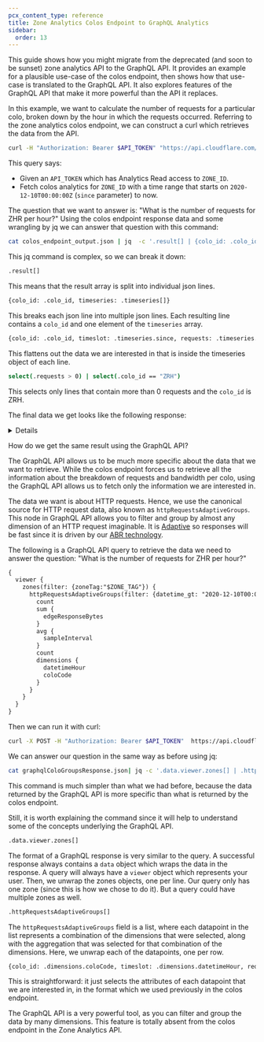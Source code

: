```yaml
---
pcx_content_type: reference
title: Zone Analytics Colos Endpoint to GraphQL Analytics
sidebar:
  order: 13
---
```



This guide shows how you might migrate from the deprecated (and soon to be sunset) zone analytics API to the GraphQL API. It provides an example for a plausible use-case of the colos endpoint, then shows how that use-case is translated to the GraphQL API. It also explores features of the GraphQL API that make it more powerful than the API it replaces.

In this example, we want to calculate the number of requests for a particular colo, broken down by the hour in which the requests occurred. Referring to the zone analytics colos endpoint, we can construct a curl which retrieves the data from the API.

```bash
curl -H "Authorization: Bearer $API_TOKEN" "https://api.cloudflare.com/client/v4/zones/$ZONE_ID/analytics/colos?since=2020-12-10T00:00:00Z"  > colos_endpoint_output.json
```

This query says:

- Given an `API_TOKEN` which has Analytics Read access to `ZONE_ID`.
- Fetch colos analytics for `ZONE_ID` with a time range that starts on
  `2020-12-10T00:00:00Z` (`since` parameter) to now.

The question that we want to answer is: "What is the number of requests for ZHR per hour?" Using the colos endpoint response data and some wrangling by jq we can answer that question with this command:

```bash
cat colos_endpoint_output.json | jq  -c '.result[] | {colo_id: .colo_id, timeseries: .timeseries[]} | {colo_id: .colo_id, timeslot: .timeseries.since, requests: .timeseries.requests.all, bandwidth: .timeseries.bandwidth.all} | select(.requests > 0) | select(.colo_id == "ZRH") '
```

This jq command is complex, so we can break it down:

```bash
.result[]
```

This means that the result array is split into individual json lines.

```bash
{colo_id: .colo_id, timeseries: .timeseries[]}
```

This breaks each json line into multiple json lines. Each resulting line contains a `colo_id` and one element of the `timeseries` array.

```bash
{colo_id: .colo_id, timeslot: .timeseries.since, requests: .timeseries.requests.all, bandwidth: .timeseries.bandwidth.all}
```

This flattens out the data we are interested in that is inside the timeseries
object of each line.

```bash
select(.requests > 0) | select(.colo_id == "ZRH")
```

This selects only lines that contain more than 0 requests and the `colo_id` is ZRH.

The final data we get looks like the following response:

<Details header="Response">

```json
{"colo_id":"ZRH","timeslot":"2020-12-10T00:00:00Z","requests":601,"bandwidth":683581}
{"colo_id":"ZRH","timeslot":"2020-12-10T01:00:00Z","requests":484,"bandwidth":550936}
{"colo_id":"ZRH","timeslot":"2020-12-10T02:00:00Z","requests":326,"bandwidth":370627}
{"colo_id":"ZRH","timeslot":"2020-12-10T03:00:00Z","requests":354,"bandwidth":402527}
{"colo_id":"ZRH","timeslot":"2020-12-10T04:00:00Z","requests":446,"bandwidth":507234}
{"colo_id":"ZRH","timeslot":"2020-12-10T05:00:00Z","requests":692,"bandwidth":787688}
{"colo_id":"ZRH","timeslot":"2020-12-10T06:00:00Z","requests":1474,"bandwidth":1676166}
{"colo_id":"ZRH","timeslot":"2020-12-10T07:00:00Z","requests":2839,"bandwidth":3226871}
{"colo_id":"ZRH","timeslot":"2020-12-10T08:00:00Z","requests":2953,"bandwidth":3358487}
{"colo_id":"ZRH","timeslot":"2020-12-10T09:00:00Z","requests":2550,"bandwidth":2901823}
{"colo_id":"ZRH","timeslot":"2020-12-10T10:00:00Z","requests":2203,"bandwidth":2504615}
...
```

</Details>

How do we get the same result using the GraphQL API?

The GraphQL API allows us to be much more specific about the data that we want to retrieve. While the colos endpoint forces us to retrieve all the information about the breakdown of requests and bandwidth per colo, using the GraphQL API allows us to fetch only the information we are interested in.

The data we want is about HTTP requests. Hence, we use the canonical source for HTTP request data, also known as `httpRequestsAdaptiveGroups`. This node in GraphQL API allows you to filter and group by almost any dimension of an HTTP request imaginable. It is [Adaptive](/analytics/network-analytics/understand/concepts/#adaptive-bit-rate-sampling) so responses will be fast since it is driven by our [ABR technology](https://blog.cloudflare.com/explaining-cloudflares-abr-analytics/).

The following is a GraphQL API query to retrieve the data we need to answer the question: "What is the number of requests for ZHR per hour?"

```txt
{
  viewer {
    zones(filter: {zoneTag:"$ZONE_TAG"}) {
      httpRequestsAdaptiveGroups(filter: {datetime_gt: "2020-12-10T00:00:00Z", coloCode:"ZRH"}, limit:10000, orderBy: [datetimeHour_ASC]) {
        count
        sum {
          edgeResponseBytes
        }
        avg {
          sampleInterval
        }
        count
        dimensions {
          datetimeHour
          coloCode
        }
      }
    }
  }
}
```

Then we can run it with curl:

```bash
curl -X POST -H "Authorization: Bearer $API_TOKEN"  https://api.cloudflare.com/client/v4/graphql -d "@./coloGroups.json" > graphqlColoGroupsResponse.json
```

We can answer our question in the same way as before using jq:

```bash
cat graphqlColoGroupsResponse.json| jq -c '.data.viewer.zones[] | .httpRequestsAdaptiveGroups[] | {colo_id: .dimensions.coloCode, timeslot: .dimensions.datetimeHour, requests: .count, bandwidth: .sum.edgeResponseBytes}'
```

This command is much simpler than what we had before, because the data returned by the GraphQL API is more specific than what is returned by the colos endpoint.

Still, it is worth explaining the command since it will help to understand some of the concepts underlying the GraphQL API.

```bash
.data.viewer.zones[]
```

The format of a GraphQL response is very similar to the query. A successful response always contains a `data` object which wraps the data in the response. A query will always have a `viewer` object which represents your user. Then, we unwrap the zones objects, one per line. Our query only has one zone (since this is how we chose to do it). But a query could have multiple zones as well.

```bash
.httpRequestsAdaptiveGroups[]
```

The `httpRequestsAdaptiveGroups` field is a list, where each datapoint in the list represents a combination of the dimensions that were selected, along with the aggregation that was selected for that combination of the dimensions. Here, we unwrap each of the datapoints, one per row.

```bash
{colo_id: .dimensions.coloCode, timeslot: .dimensions.datetimeHour, requests: .count, bandwidth: .sum.edgeResponseBytes}
```

This is straightforward: it just selects the attributes of each datapoint that we are interested in, in the format which we used previously in the colos endpoint.

The GraphQL API is a very powerful tool, as you can filter and group the data by many dimensions. This feature is totally absent from the colos endpoint in the Zone Analytics API.
